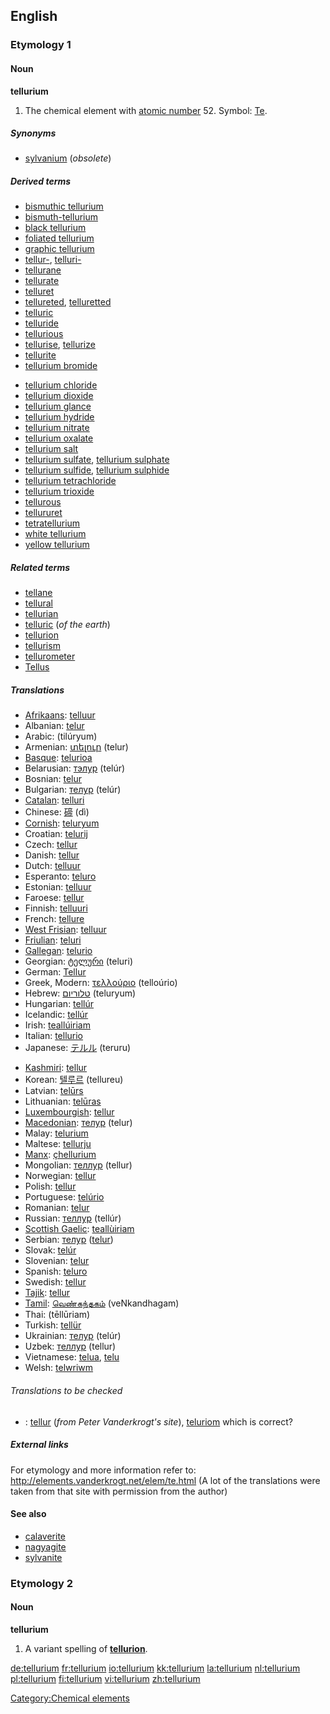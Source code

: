 ==English==
{{elements|Te|antimony|Sb|iodine|I}}

===Etymology 1===

====Noun====
{{wikipedia}}
'''tellurium'''

# {{uncountable}} The chemical element with [[atomic number]] 52. Symbol: [[Te]].

=====Synonyms=====
* [[sylvanium]] (''obsolete'')

=====Derived terms=====
{{top2}}
* [[bismuthic tellurium]]
* [[bismuth-tellurium]]
* [[black tellurium]]
* [[foliated tellurium]]
* [[graphic tellurium]]
* [[tellur-]], [[telluri-]]
* [[tellurane]]
* [[tellurate]]
* [[telluret]]
* [[tellureted]], [[telluretted]]
* [[telluric]]
* [[telluride]]
* [[tellurious]]
* [[tellurise]], [[tellurize]]
* [[tellurite]]
* [[tellurium bromide]]
{{mid2}}
* [[tellurium chloride]]
* [[tellurium dioxide]]
* [[tellurium glance]]
* [[tellurium hydride]]
* [[tellurium nitrate]]
* [[tellurium oxalate]]
* [[tellurium salt]]
* [[tellurium sulfate]], [[tellurium sulphate]]
* [[tellurium sulfide]], [[tellurium sulphide]]
* [[tellurium tetrachloride]]
* [[tellurium trioxide]]
* [[tellurous]]
* [[tellururet]]
* [[tetratellurium]]
* [[white tellurium]]
* [[yellow tellurium]]
{{bottom}}

=====Related terms=====
* [[tellane]]
* [[tellural]]
* [[tellurian]]
* [[telluric]] (''of the earth'')
* [[tellurion]]
* [[tellurism]]
* [[tellurometer]]
* [[Tellus]]

=====Translations=====
{{top}}
* [[Afrikaans]]: [[telluur]]
* Albanian: [[telur]]
* Arabic: {{Arab|[[تيلوريوم]]}} (tilúryum) {{m}}
* Armenian: [[տելուր]] (telur)
* [[Basque]]: [[telurioa]]
* Belarusian: [[тэлур]] (telúr) {{m}}
* Bosnian: [[telur]]
* Bulgarian: [[телур]] (telúr) {{m}}
* [[Catalan]]: [[telluri]]
* Chinese: [[碲]] (dì)
* [[Cornish]]: [[teluryum]]
* Croatian: [[telurij]]
* Czech: [[tellur]]
* Danish: [[tellur]]
* Dutch: [[telluur]] {{n}}
* Esperanto: [[teluro]]
* Estonian: [[telluur]]
* Faroese: [[tellur]]
* Finnish: [[telluuri]]
* French: [[tellure]] {{m}}
* [[West Frisian]]: [[telluur]]
* [[Friulian]]: [[teluri]]
* [[Gallegan]]: [[telurio]]
* Georgian: [[ტელური]] (teluri)
* German: [[Tellur]] {{n}}
* Greek, Modern: [[τελλούριο]] (telloúrio) {{n}}
* Hebrew: [[טלוריום]] (teluryum)
* Hungarian: [[tellúr]]
* Icelandic: [[tellúr]]
* Irish: [[teallúiriam]]
* Italian: [[tellurio]] {{m}}
* Japanese: [[テルル]] (teruru)
{{mid}}
* [[Kashmiri]]: [[tellur]]
* Korean: [[텔루르]] (tellureu)
* Latvian: [[telūrs]]
* Lithuanian: [[telūras]]
* [[Luxembourgish]]: [[tellur]]
* [[Macedonian]]: [[телур]] (telur)
* Malay: [[telurium]]
* Maltese: [[tellurju]]
* [[Manx]]: [[çhellurium]]
* Mongolian: [[теллур]] (tellur)
* Norwegian: [[tellur]]
* Polish: [[tellur]] {{m}}
* Portuguese: [[telúrio]] {{m}}
* Romanian: [[telur]] {{n}}
* Russian: [[теллур]] (tellúr) {{m}}
* [[Scottish Gaelic]]: [[teallùiriam]]
* Serbian: [[телур]] ([[telur]]) {{m}}
* Slovak: [[telúr]]
* Slovenian: [[telur]]
* Spanish: [[teluro]] {{m}}
* Swedish: [[tellur]]
* [[Tajik]]: [[tellur]]
* [[Tamil]]: [[வெண்கந்தகம்]] (veNkandhagam)
* Thai: {{Thai|[[เทลลูเรียม]]}} (tēllūriam)
* Turkish: [[tellür]]
* Ukrainian: [[телур]] (telúr) {{m}}
* Uzbek: [[теллур]] (tellur)
* Vietnamese: [[telua]], [[telu]]
* Welsh: [[telwriwm]]
{{bottom}}

======Translations to be checked======
<!--Remove this section once all of the translations below have been moved into the tables above.-->
{{checktrans}}

* {{ttbc|Breton}}: [[tellur]] (''from Peter Vanderkrogt's site''), [[teluriom]] {{m}} which is correct?

=====External links=====
For etymology and more information refer to:
http://elements.vanderkrogt.net/elem/te.html
(A lot of the translations were taken from that site with permission from the author)

====See also====
* [[calaverite]]
* [[nagyagite]]
* [[sylvanite]]

===Etymology 2===

====Noun====
'''tellurium'''

# A variant spelling of '''[[tellurion]]'''.

[[Category:Chemical elements]]

[[de:tellurium]]
[[fr:tellurium]]
[[io:tellurium]]
[[kk:tellurium]]
[[la:tellurium]]
[[nl:tellurium]]
[[pl:tellurium]]
[[fi:tellurium]]
[[vi:tellurium]]
[[zh:tellurium]]
